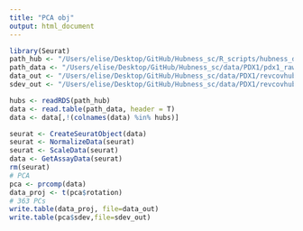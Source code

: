 ```yaml
---
title: "PCA obj"
output: html_document
---
```


```r
library(Seurat)
path_hub <- "/Users/elise/Desktop/GitHub/Hubness_sc/R_scripts/hubness_def/rev_cov/hubs_PDX1.rds"
path_data <- "/Users/elise/Desktop/GitHub/Hubness_sc/data/PDX1/pdx1_raw_merged.txt"
data_out <- "/Users/elise/Desktop/GitHub/Hubness_sc/data/PDX1/revcovhub_rm/revcov_pca_readyforhubness.txt"
sdev_out <- "/Users/elise/Desktop/GitHub/Hubness_sc/data/PDX1/revcovhub_rm/revcov_pca_sdev.txt"
```

```r
hubs <- readRDS(path_hub)
data <- read.table(path_data, header = T)
data <- data[,!(colnames(data) %in% hubs)]
```

```r
seurat <- CreateSeuratObject(data)
seurat <- NormalizeData(seurat)
seurat <- ScaleData(seurat)
data <- GetAssayData(seurat)
rm(seurat)
# PCA
pca <- prcomp(data)
data_proj <- t(pca$rotation)
# 363 PCs
write.table(data_proj, file=data_out)
write.table(pca$sdev,file=sdev_out)
```
